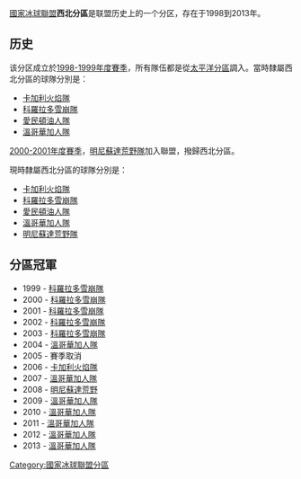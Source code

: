 [[國家冰球聯盟|國家冰球聯盟]]'''西北分區'''是联盟历史上的一个分区，存在于1998到2013年。

==历史==
该分区成立於[[1998-1999年度賽季|1998-1999年度賽季]]，所有隊伍都是從[[太平洋分區|太平洋分區]]調入。當時隸屬西北分區的球隊分別是：

* [[卡加利火焰隊|卡加利火焰隊]]
* [[科羅拉多雪崩隊|科羅拉多雪崩隊]]
* [[愛民頓油人隊|愛民頓油人隊]]
* [[溫哥華加人隊|溫哥華加人隊]]

[[2000-2001年度賽季|2000-2001年度賽季]]，[[明尼蘇達荒野隊|明尼蘇達荒野隊]]加入聯盟，撥歸西北分區。

現時隸屬西北分區的球隊分別是：

* [[卡加利火焰隊|卡加利火焰隊]]
* [[科羅拉多雪崩隊|科羅拉多雪崩隊]]
* [[愛民頓油人隊|愛民頓油人隊]]
* [[溫哥華加人隊|溫哥華加人隊]]
* [[明尼蘇達荒野隊|明尼蘇達荒野隊]]

== 分區冠軍 ==
* 1999 - [[科羅拉多雪崩隊|科羅拉多雪崩隊]]
* 2000 - [[科羅拉多雪崩隊|科羅拉多雪崩隊]]
* 2001 - [[科羅拉多雪崩隊|科羅拉多雪崩隊]]
* 2002 - [[科羅拉多雪崩隊|科羅拉多雪崩隊]]
* 2003 - [[科羅拉多雪崩隊|科羅拉多雪崩隊]]
* 2004 - [[溫哥華加人隊|溫哥華加人隊]]
* 2005 - 賽季取消 
* 2006 - [[卡加利火焰隊|卡加利火焰隊]]
* 2007 - [[溫哥華加人隊|溫哥華加人隊]]
* 2008 - [[明尼蘇達荒野|明尼蘇達荒野]]
* 2009 - [[溫哥華加人隊|溫哥華加人隊]]
* 2010 - [[溫哥華加人隊|溫哥華加人隊]]
* 2011 - [[溫哥華加人隊|溫哥華加人隊]]
* 2012 - [[溫哥華加人隊|溫哥華加人隊]]
* 2013 - [[溫哥華加人隊|溫哥華加人隊]]
{{NHL}}
[[Category:國家冰球聯盟分區|Category:國家冰球聯盟分區]]